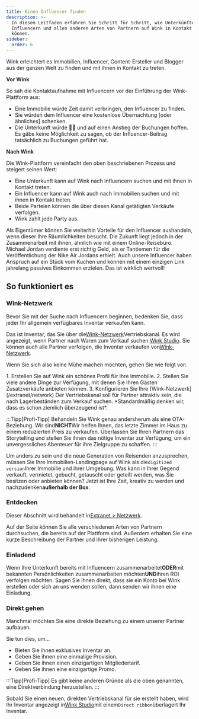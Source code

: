 ```yaml
---
title: Einen Influencer finden
description: >-
  In diesem Leitfaden erfahren Sie Schritt für Schritt, wie Unterkünfte mit
  Influencern und allen anderen Arten von Partnern auf Wink in Kontakt treten
  können.
sidebar:
  order: 6
---
```


Wink erleichtert es Immobilien, Influencer, Content-Ersteller und Blogger aus der ganzen Welt zu finden und mit ihnen in Kontakt zu treten.

**Vor Wink**

So sah die Kontaktaufnahme mit Influencern vor der Einführung der Wink-Plattform aus:

* Eine Immobilie würde Zeit damit verbringen, den Influencer zu finden.
* Sie würden dem Influencer eine kostenlose Übernachtung \[oder ähnliches] schenken.
* Die Unterkunft würde 🤞🏻 und auf einen Anstieg der Buchungen hoffen. Es gäbe keine Möglichkeit zu sagen, ob der Influencer-Beitrag tatsächlich zu Buchungen geführt hat.

**Nach Wink**

Die Wink-Plattform vereinfacht den oben beschriebenen Prozess und steigert seinen Wert:

* Eine Unterkunft kann auf Wink nach Influencern suchen und mit ihnen in Kontakt treten.
* Ein Influencer kann auf Wink auch nach Immobilien suchen und mit ihnen in Kontakt treten.
* Beide Parteien können die über diesen Kanal getätigten Verkäufe verfolgen.
* Wink zahlt jede Party aus.

Als Eigentümer können Sie weiterhin Vorteile für den Influencer aushandeln, wenn dieser Ihre Räumlichkeiten besucht.
Die Zukunft liegt jedoch in der Zusammenarbeit mit ihnen, ähnlich wie mit einem Online-Reisebüro.
Michael Jordan verdiente erst richtig Geld, als er Tantiemen für die Veröffentlichung der Nike Air Jordans erhielt.
Auch unsere Influencer haben Anspruch auf ein Stück vom Kuchen und können mit einem einzigen Link jahrelang passives Einkommen erzielen. Das ist wirklich wertvoll!

## So funktioniert es

### Wink-Netzwerk

Bevor Sie mit der Suche nach Influencern beginnen, bedenken Sie, dass jeder Ihr allgemein verfügbares Inventar verkaufen kann.

Das ist Inventar, das Sie über die[Wink-Netzwerk](/extranet/network)Vertriebskanal.
Es wird angezeigt, wenn Partner nach Waren zum Verkauf suchen.[Wink Studio](/studio/what-is-studio).
Sie können auch alle Partner verfolgen, die Inventar verkaufen von[Wink-Netzwerk](/extranet/network).

Wenn Sie sich also keine Mühe machen möchten, gehen Sie wie folgt vor:

<Steps>
  1. Erstellen Sie auf Wink ein schönes Profil für Ihre Immobilie.
  2. Stellen Sie viele andere Dinge zur Verfügung, mit denen Sie Ihren Gästen Zusatzverkäufe anbieten können.
  3. Konfigurieren Sie Ihre [Wink-Netzwerk](/extranet/network) Der Vertriebskanal soll für Partner attraktiv sein, die nach Lagerbeständen zum Verkauf suchen. *Standardmäßig denken wir, dass es schon ziemlich überzeugend ist*.
</Steps>


:::Tipp\[Profi-Tipp]
Behandeln Sie Wink genau andersherum als eine OTA-Beziehung. Wir sind**NICHT**Wir helfen Ihnen, das letzte Zimmer im Haus zu einem reduzierten Preis zu verkaufen.
Überlassen Sie Ihren Partnern das Storytelling und stellen Sie ihnen das nötige Inventar zur Verfügung, um ein unvergessliches Abenteuer für ihre Zielgruppe zu schaffen.
:::

Um anders zu sein und die neue Generation von Reisenden anzusprechen, müssen Sie Ihre Immobilien-Landingpage auf Wink als die`digitized version`Ihrer Immobilie und ihrer Umgebung.
Was kann in Ihrer Gegend verkauft, vermietet, gebucht, getauscht oder geteilt werden, was Sie besitzen oder anbieten können? Jetzt ist Ihre Zeit, kreativ zu werden und nachzudenken**außerhalb der Box**.

### Entdecken

Dieser Abschnitt wird behandelt in[Extranet > Netzwerk](/extranet/network/#explore-network).

Auf der Seite können Sie alle verschiedenen Arten von Partnern durchsuchen, die bereits auf der Plattform sind. Außerdem erhalten Sie eine kurze Beschreibung der Partner und ihrer bisherigen Leistung.

### Einladend

Wenn Ihre Unterkunft bereits mit Influencern zusammenarbeitet**ODER**mit bekannten Persönlichkeiten zusammenarbeiten möchten**UND**ihren ROI verfolgen möchten.
Sagen Sie ihnen direkt, dass sie ein Konto bei Wink erstellen oder sich an uns wenden sollen, dann senden wir ihnen eine Einladung.

### Direkt gehen

Manchmal möchten Sie eine direkte Beziehung zu einem unserer Partner aufbauen.

Sie tun dies, um...

* Bieten Sie ihnen exklusives Inventar an.
* Geben Sie ihnen eine einmalige Provision.
* Geben Sie ihnen einen einzigartigen Mitgliedertarif.
* Geben Sie ihnen eine einzigartige Promo.

:::Tipp\[Profi-Tipp]
Es gibt keine anderen Gründe als die oben genannten, eine Direktverbindung herzustellen.
:::

Sobald Sie einen neuen, direkten Vertriebskanal für sie erstellt haben, wird Ihr Inventar angezeigt in[Wink Studio](/studio/what-is-studio)mit einem`Direct ribbon`überlagert Ihr Inventar.

